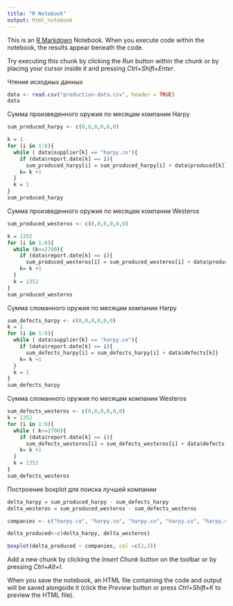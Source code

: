 ```yaml
---
title: "R Notebook"
output: html_notebook
---
```


This is an [R Markdown](http://rmarkdown.rstudio.com) Notebook. When you execute code within the notebook, the results appear beneath the code. 

Try executing this chunk by clicking the *Run* button within the chunk or by placing your cursor inside it and pressing *Ctrl+Shift+Enter*. 

Чтение исходных данных
```r
data <- read.csv("production-data.csv", header = TRUE)
data
```

Сумма произведенного оружия по месяцам компании  Harpy
```r
sum_produced_harpy <- c(0,0,0,0,0,0)

k = 1
for (i in 1:6){
  while ( data$supplier[k] == "harpy.co"){
    if (data$report.date[k] == i){
      sum_produced_harpy[i] = sum_produced_harpy[i] + data$produced[k]}
    k= k +1
  }
  k = 1
}
sum_produced_harpy

```

Сумма произведенного оружия по месяцам компании  Westeros
```r
sum_produced_westeros <- c(0,0,0,0,0,0)

k = 1352
for (i in 1:6){
  while (k<=2700){
    if (data$report.date[k] == i){
      sum_produced_westeros[i] = sum_produced_westeros[i] + data$produced[k]}
    k= k +1
  }
  k = 1352
}
sum_produced_westeros
```
Сумма сломанного оружия по месяцам компании Harpy
```r
sum_defects_harpy <- c(0,0,0,0,0,0)
k = 1
for (i in 1:6){
  while ( data$supplier[k] == "harpy.co"){
    if (data$report.date[k] == i){
      sum_defects_harpy[i] = sum_defects_harpy[i] + data$defects[k]}
    k= k +1
  }
  k = 1
}
sum_defects_harpy

```
Сумма сломанного оружия по месяцам компании  Westeros
```r
sum_defects_westeros <- c(0,0,0,0,0,0)
k = 1352
for (i in 1:6){
  while ( k<=2700){
    if (data$report.date[k] == i){
      sum_defects_westeros[i] = sum_defects_westeros[i] + data$defects[k]}
    k= k +1
  }
  k = 1352
}
sum_defects_westeros
```

Построение boxplot для поиска лучшей компании
```r
delta_harpy = sum_produced_harpy - sum_defects_harpy
delta_westeros = sum_produced_westeros - sum_defects_westeros

companies <- c("harpy.co", "harpy.co", "harpy.co", "harpy.co", "harpy.co", "harpy.co", "westeros.inc", "westeros.inc", "westeros.inc", "westeros.inc", "westeros.inc", "westeros.inc")

delta_produced<-c(delta_harpy, delta_westeros)

boxplot(delta_produced ~ companies, col =c(2,3))

```


Add a new chunk by clicking the *Insert Chunk* button on the toolbar or by pressing *Ctrl+Alt+I*.

When you save the notebook, an HTML file containing the code and output will be saved alongside it (click the *Preview* button or press *Ctrl+Shift+K* to preview the HTML file).
